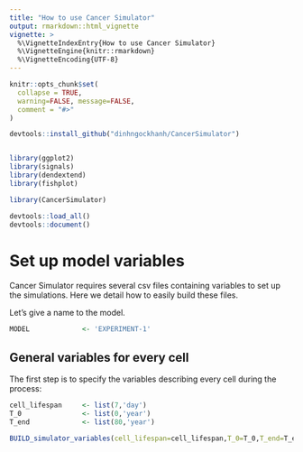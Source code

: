 ```yaml
---
title: "How to use Cancer Simulator"
output: rmarkdown::html_vignette
vignette: >
  %\VignetteIndexEntry{How to use Cancer Simulator}
  %\VignetteEngine{knitr::rmarkdown}
  %\VignetteEncoding{UTF-8}
---
```


```r
knitr::opts_chunk$set(
  collapse = TRUE,
  warning=FALSE, message=FALSE,
  comment = "#>"
)
```

```r
devtools::install_github("dinhngockhanh/CancerSimulator")


library(ggplot2)
library(signals)
library(dendextend)
library(fishplot)

library(CancerSimulator)

devtools::load_all()
devtools::document()
```

# Set up model variables
Cancer Simulator requires several csv files containing variables to set up the simulations. Here we detail how to easily build these files.

Let's give a name to the model.

```r
MODEL             <- 'EXPERIMENT-1'
```

## General variables for every cell
The first step is to specify the variables describing every cell during the process:

```r
cell_lifespan     <- list(7,'day')
T_0               <- list(0,'year')
T_end             <- list(80,'year')
```



```r
BUILD_simulator_variables(cell_lifespan=cell_lifespan,T_0=T_0,T_end=T_end)
```

